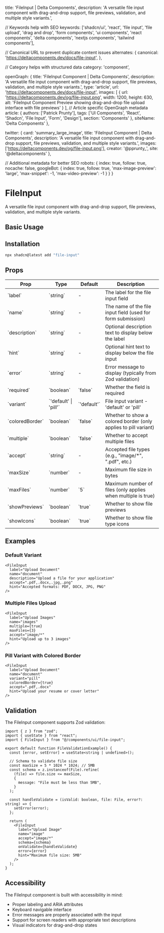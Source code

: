   title: 'FileInput | Delta Components',
  description: 'A versatile file input component with drag-and-drop support, file previews, validation, and multiple style variants.',

  // Keywords help with SEO
  keywords: ['shadcn/ui', 'react', 'file input', 'file upload', 'drag and drop', 'form components', 'ui components', 'react components', 'delta components', 'nextjs components', 'tailwind components'],

  // Canonical URL to prevent duplicate content issues
  alternates: {
    canonical: 'https://deltacomponents.dev/docs/file-input',
  },

  // Category helps with structured data
  category: 'component',

  openGraph: {
    title: 'FileInput Component | Delta Components',
    description: 'A versatile file input component with drag-and-drop support, file previews, validation, and multiple style variants.',
    type: 'article',
    url: 'https://deltacomponents.dev/docs/file-input',
    images: [
      {
        url: 'https://deltacomponents.dev/og/file-input.png',
        width: 1200,
        height: 630,
        alt: 'FileInput Component Preview showing drag-and-drop file upload interface with file previews'
      }
    ],
    // Article specific OpenGraph metadata
    article: {
      authors: ['Patrick Prunty'],
      tags: ['UI Components', 'React', 'Shadcn', 'File Input', 'Form', 'Design'],
      section: 'Components'
    },
    siteName: 'Delta Components'
  },

  twitter: {
    card: 'summary_large_image',
    title: 'FileInput Component | Delta Components',
    description: 'A versatile file input component with drag-and-drop support, file previews, validation, and multiple style variants.',
    images: ['https://deltacomponents.dev/og/file-input.png'],
    creator: '@pprunty_',
    site: '@deltacomponents'
  },

  // Additional metadata for better SEO
  robots: {
    index: true,
    follow: true,
    nocache: false,
    googleBot: {
      index: true,
      follow: true,
      'max-image-preview': 'large',
      'max-snippet': -1,
      'max-video-preview': -1
    }
  }
}

# FileInput

A versatile file input component with drag-and-drop support, file previews, validation, and multiple style variants.

## Basic Usage

<ComponentTabs name="file-input-basic" />

## Installation

```bash
npx shadcn@latest add "file-input"
```

## Props

<div className="my-6 w-full overflow-y-auto">
  <table className="w-full">
    <thead>
      <tr className="m-0 border-t p-0 even:bg-muted">
        <th className="border px-4 py-2 text-left font-bold">Prop</th>
        <th className="border px-4 py-2 text-left font-bold">Type</th>
        <th className="border px-4 py-2 text-left font-bold">Default</th>
        <th className="border px-4 py-2 text-left font-bold">Description</th>
      </tr>
    </thead>
    <tbody>
      <tr className="m-0 border-t p-0 even:bg-muted">
        <td className="border px-4 py-2 text-left">`label`</td>
        <td className="border px-4 py-2 text-left">`string`</td>
        <td className="border px-4 py-2 text-left">-</td>
        <td className="border px-4 py-2 text-left">The label for the file input field</td>
      </tr>
      <tr className="m-0 border-t p-0 even:bg-muted">
        <td className="border px-4 py-2 text-left">`name`</td>
        <td className="border px-4 py-2 text-left">`string`</td>
        <td className="border px-4 py-2 text-left">-</td>
        <td className="border px-4 py-2 text-left">The name of the file input field (used for form submission)</td>
      </tr>
      <tr className="m-0 border-t p-0 even:bg-muted">
        <td className="border px-4 py-2 text-left">`description`</td>
        <td className="border px-4 py-2 text-left">`string`</td>
        <td className="border px-4 py-2 text-left">-</td>
        <td className="border px-4 py-2 text-left">Optional description text to display below the label</td>
      </tr>
      <tr className="m-0 border-t p-0 even:bg-muted">
        <td className="border px-4 py-2 text-left">`hint`</td>
        <td className="border px-4 py-2 text-left">`string`</td>
        <td className="border px-4 py-2 text-left">-</td>
        <td className="border px-4 py-2 text-left">Optional hint text to display below the file input</td>
      </tr>
      <tr className="m-0 border-t p-0 even:bg-muted">
        <td className="border px-4 py-2 text-left">`error`</td>
        <td className="border px-4 py-2 text-left">`string`</td>
        <td className="border px-4 py-2 text-left">-</td>
        <td className="border px-4 py-2 text-left">Error message to display (typically from Zod validation)</td>
      </tr>
      <tr className="m-0 border-t p-0 even:bg-muted">
        <td className="border px-4 py-2 text-left">`required`</td>
        <td className="border px-4 py-2 text-left">`boolean`</td>
        <td className="border px-4 py-2 text-left">`false`</td>
        <td className="border px-4 py-2 text-left">Whether the field is required</td>
      </tr>
      <tr className="m-0 border-t p-0 even:bg-muted">
        <td className="border px-4 py-2 text-left">`variant`</td>
        <td className="border px-4 py-2 text-left">`'default' | 'pill'`</td>
        <td className="border px-4 py-2 text-left">`'default'`</td>
        <td className="border px-4 py-2 text-left">File input variant - 'default' or 'pill'</td>
      </tr>
      <tr className="m-0 border-t p-0 even:bg-muted">
        <td className="border px-4 py-2 text-left">`coloredBorder`</td>
        <td className="border px-4 py-2 text-left">`boolean`</td>
        <td className="border px-4 py-2 text-left">`false`</td>
        <td className="border px-4 py-2 text-left">Whether to show a colored border (only applies to pill variant)</td>
      </tr>
      <tr className="m-0 border-t p-0 even:bg-muted">
        <td className="border px-4 py-2 text-left">`multiple`</td>
        <td className="border px-4 py-2 text-left">`boolean`</td>
        <td className="border px-4 py-2 text-left">`false`</td>
        <td className="border px-4 py-2 text-left">Whether to accept multiple files</td>
      </tr>
      <tr className="m-0 border-t p-0 even:bg-muted">
        <td className="border px-4 py-2 text-left">`accept`</td>
        <td className="border px-4 py-2 text-left">`string`</td>
        <td className="border px-4 py-2 text-left">-</td>
        <td className="border px-4 py-2 text-left">Accepted file types (e.g., "image/*", ".pdf", etc.)</td>
      </tr>
      <tr className="m-0 border-t p-0 even:bg-muted">
        <td className="border px-4 py-2 text-left">`maxSize`</td>
        <td className="border px-4 py-2 text-left">`number`</td>
        <td className="border px-4 py-2 text-left">-</td>
        <td className="border px-4 py-2 text-left">Maximum file size in bytes</td>
      </tr>
      <tr className="m-0 border-t p-0 even:bg-muted">
        <td className="border px-4 py-2 text-left">`maxFiles`</td>
        <td className="border px-4 py-2 text-left">`number`</td>
        <td className="border px-4 py-2 text-left">`5`</td>
        <td className="border px-4 py-2 text-left">Maximum number of files (only applies when multiple is true)</td>
      </tr>
      <tr className="m-0 border-t p-0 even:bg-muted">
        <td className="border px-4 py-2 text-left">`showPreviews`</td>
        <td className="border px-4 py-2 text-left">`boolean`</td>
        <td className="border px-4 py-2 text-left">`true`</td>
        <td className="border px-4 py-2 text-left">Whether to show file previews</td>
      </tr>
      <tr className="m-0 border-t p-0 even:bg-muted">
        <td className="border px-4 py-2 text-left">`showIcons`</td>
        <td className="border px-4 py-2 text-left">`boolean`</td>
        <td className="border px-4 py-2 text-left">`true`</td>
        <td className="border px-4 py-2 text-left">Whether to show file type icons</td>
      </tr>
    </tbody>
  </table>
</div>

## Examples

### Default Variant

```tsx
<FileInput
  label="Upload Document"
  name="document"
  description="Upload a file for your application"
  accept=".pdf,.docx,.jpg,.png"
  hint="Accepted formats: PDF, DOCX, JPG, PNG"
/>
```

### Multiple Files Upload

```tsx
<FileInput
  label="Upload Images"
  name="images"
  multiple={true}
  maxFiles={3}
  accept="image/*"
  hint="Upload up to 3 images"
/>
```

### Pill Variant with Colored Border

```tsx
<FileInput
  label="Upload Document"
  name="document"
  variant="pill"
  coloredBorder={true}
  accept=".pdf,.docx"
  hint="Upload your resume or cover letter"
/>
```

## Validation

The FileInput component supports Zod validation:

```tsx
import { z } from "zod";
import { useState } from "react";
import { FileInput } from "@/components/ui/file-input";

export default function FileValidationExample() {
  const [error, setError] = useState<string | undefined>();
  
  // Schema to validate file size
  const maxSize = 5 * 1024 * 1024; // 5MB
  const schema = z.instanceof(File).refine(
    (file) => file.size <= maxSize,
    {
      message: "File must be less than 5MB",
    }
  );
  
  const handleValidate = (isValid: boolean, file: File, error?: string) => {
    setError(error);
  };
  
  return (
    <FileInput
      label="Upload Image"
      name="image"
      accept="image/*"
      schema={schema}
      onValidate={handleValidate}
      error={error}
      hint="Maximum file size: 5MB"
    />
  );
}
```

## Accessibility

The FileInput component is built with accessibility in mind:

- Proper labeling and ARIA attributes
- Keyboard navigable interface
- Error messages are properly associated with the input
- Support for screen readers with appropriate text descriptions
- Visual indicators for drag-and-drop states
